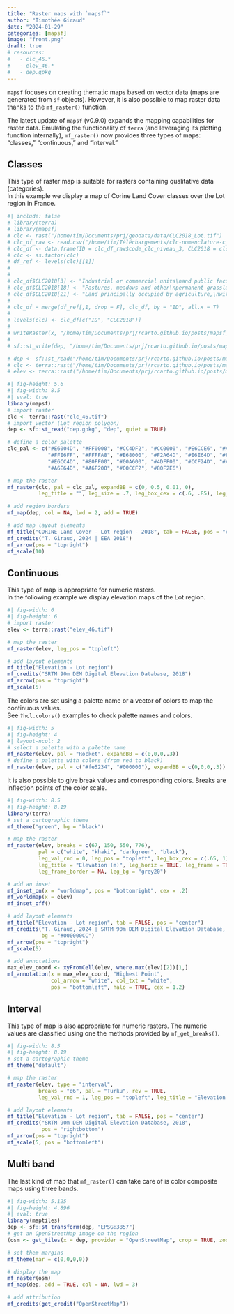 ```yaml
---
title: "Raster maps with `mapsf`"
author: "Timothée Giraud"
date: "2024-01-29"
categories: [mapsf]
image: "front.png"
draft: true
# resources: 
#   - clc_46.*
#   - elev_46.*
#   - dep.gpkg
---
```


`mapsf` focuses on creating thematic maps based on vector data (maps are generated from `sf` objects). However, it is also possible to map raster data thanks to the `mf_raster()` function. 

The latest update of `mapsf` (v0.9.0) expands the mapping capabilities for raster data. Emulating the functionality of `terra` (and leveraging its plotting function internally), `mf_raster()` now provides three types of maps: "classes," "continuous," and "interval."

## Classes

This type of raster map is suitable for rasters containing qualitative data (categories).   
In this example we display a map of Corine Land Cover classes over the Lot region in France. 

```r
#| include: false 
# library(terra)
# library(mapsf)
# clc <- rast("/home/tim/Documents/prj/geodata/data/CLC2018_Lot.tif")
# clc_df_raw <- read.csv("/home/tim/Téléchargements/clc-nomenclature-c_1.csv")
# clc_df <- data.frame(ID = clc_df_raw$code_clc_niveau_3, CLC2018 = clc_df_raw$libelle_en, col = rgb(red = clc_df_raw$rouge, green = clc_df_raw$vert, blue = clc_df_raw$bleu, maxColorValue = 255))
# clc <- as.factor(clc)
# df_ref <- levels(clc)[[1]]
# 
# 
# clc_df$CLC2018[3] <- "Industrial or commercial units\nand public facilities" 
# clc_df$CLC2018[18] <- "Pastures, meadows and other\npermanent grasslands under agricultural use" 
# clc_df$CLC2018[21] <- "Land principally occupied by agriculture,\nwith significant areas of natural vegetation"
# 
# clc_df = merge(df_ref[,1, drop = F], clc_df, by = "ID", all.x = T)
# 
# levels(clc) <- clc_df[c("ID", "CLC2018")]
# 
# writeRaster(x, "/home/tim/Documents/prj/rcarto.github.io/posts/mapsf_raster_v0.9.0//clc_46.tif")
# 
# sf::st_write(dep, "/home/tim/Documents/prj/rcarto.github.io/posts/mapsf_raster_v0.9.0/dep.gpkg", layer = "dep")

# dep <- sf::st_read("/home/tim/Documents/prj/rcarto.github.io/posts/mapsf_raster_v0.9.0/dep.gpkg", layer = "dep")
# clc <- terra::rast("/home/tim/Documents/prj/rcarto.github.io/posts/mapsf_raster_v0.9.0/clc_46.tif")
# elev <- terra::rast("/home/tim/Documents/prj/rcarto.github.io/posts/mapsf_raster_v0.9.0/elev_46.tif")
```


```r
#| fig-height: 5.6
#| fig-width: 8.5
#| eval: true
library(mapsf)
# import raster
clc <- terra::rast("clc_46.tif")
# import vector (Lot region polygon)
dep <- sf::st_read("dep.gpkg", "dep", quiet = TRUE) 

# define a color palette
clc_pal <- c("#E6004D", "#FF0000", "#CC4DF2", "#CC0000", "#E6CCE6", "#A600CC", 
             "#FFE6FF", "#FFFFA8", "#E68000", "#F2A64D", "#E6E64D", "#FFE64D", 
             "#E6CC4D", "#80FF00", "#00A600", "#4DFF00", "#CCF24D", "#A6FF80", 
             "#A6E64D", "#A6F200", "#00CCF2", "#80F2E6")

# map the raster
mf_raster(clc, pal = clc_pal, expandBB = c(0, 0.5, 0.01, 0),
          leg_title = "", leg_size = .7, leg_box_cex = c(.6, .85), leg_pos = "topleft")

# add region borders 
mf_map(dep, col = NA, lwd = 2, add = TRUE)

# add map layout elements
mf_title("CORINE Land Cover - Lot region - 2018", tab = FALSE, pos = "center") 
mf_credits("T. Giraud, 2024 | EEA 2018")
mf_arrow(pos = "topright")
mf_scale(10)
```




## Continuous

This type of map is appropriate for numeric rasters.   
In the following example we display elevation maps of the Lot region.

```r
#| fig-width: 6
#| fig-height: 6
# import raster
elev <- terra::rast("elev_46.tif")

# map the raster
mf_raster(elev, leg_pos = "topleft")

# add layout elements
mf_title("Elevation - Lot region") 
mf_credits("SRTM 90m DEM Digital Elevation Database, 2018")
mf_arrow(pos = "topright")
mf_scale(5)
```

The colors are set using a palette name or a vector of colors to map the continuous values.  
See `?hcl.colors()` examples to check palette names and colors.

```r
#| fig-width: 5
#| fig-height: 4
#| layout-ncol: 2
# select a palette with a palette name
mf_raster(elev, pal = "Rocket", expandBB = c(0,0,0,.3))
# define a palette with colors (from red to black)
mf_raster(elev, pal = c("#fe5234", "#000000"), expandBB = c(0,0,0,.3))
```


It is also possible to give break values and corresponding colors. Breaks are inflection points of the color scale. 

```r
#| fig-width: 8.5
#| fig-height: 8.19
library(terra)
# set a cartographic theme
mf_theme("green", bg = "black")

# map the raster
mf_raster(elev, breaks = c(67, 150, 550, 776), 
          pal = c("white", "khaki", "darkgreen", "black"),
          leg_val_rnd = 0, leg_pos = "topleft", leg_box_cex = c(.65, 1),
          leg_title = "Elevation (m)", leg_horiz = TRUE, leg_frame = TRUE, 
          leg_frame_border = NA, leg_bg = "grey20")

# add an inset 
mf_inset_on(x = "worldmap", pos = "bottomright", cex = .2)
mf_worldmap(x = elev)
mf_inset_off()

# add layout elements
mf_title("Elevation - Lot region", tab = FALSE, pos = "center") 
mf_credits("T. Giraud, 2024 | SRTM 90m DEM Digital Elevation Database, 2018", 
           bg = "#000000CC")
mf_arrow(pos = "topright")
mf_scale(5)

# add annotations
max_elev_coord <- xyFromCell(elev, where.max(elev)[2])[1,]
mf_annotation(x = max_elev_coord, "Highest Point", 
              col_arrow = "white", col_txt = "white", 
              pos = "bottomleft", halo = TRUE, cex = 1.2)

```

## Interval

This type of map is also appropriate for numeric rasters. The numeric values are classified using one the methods provided by `mf_get_breaks()`.

```r
#| fig-width: 8.5
#| fig-height: 8.19
# set a cartographic theme
mf_theme("default")

# map the raster
mf_raster(elev, type = "interval", 
          breaks = "q6", pal = "Turku", rev = TRUE,
          leg_val_rnd = 1, leg_pos = "topleft", leg_title = "Elevation (m)")

# add layout elements
mf_title("Elevation - Lot region", tab = FALSE, pos = "center") 
mf_credits("SRTM 90m DEM Digital Elevation Database, 2018", 
           pos = "rightbottom")
mf_arrow(pos = "topright")
mf_scale(5, pos = "bottomleft")
```

## Multi band


The last kind of map that `mf_raster()` can take care of is color composite maps using three bands. 

```r
#| fig-width: 5.125
#| fig-height: 4.896
#| eval: true
library(maptiles)
dep <- sf::st_transform(dep, "EPSG:3857")
# get an OpenStreetMap image on the region
(osm <- get_tiles(x = dep, provider = "OpenStreetMap", crop = TRUE, zoom = 9))

# set them margins
mf_theme(mar = c(0,0,0,0))

# display the map
mf_raster(osm)
mf_map(dep, add = TRUE, col = NA, lwd = 3)

# add attribution
mf_credits(get_credit("OpenStreetMap"))
```




